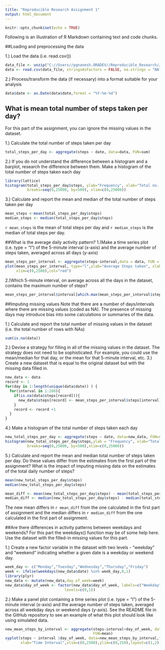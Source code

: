 ---
title: "Reproducible Research Assignment 1"
output: html_document
---

```{r setup, include=FALSE}
knitr::opts_chunk$set(echo = TRUE)
```


Following is an illustration of R Markdown containing text and code chunks.

##Loading and preprocessing the data

1.) Load the data (i.e. read.csv())
```{r}
data_file <- unzip("C://Users//pgnanesh.ORADEV//Reproducible_Research//activity.zip")
data <- read.csv(data_file, stringsAsFactors = FALSE, na.strings = "NA")
```

2.) Process/transform the data (if necessary) into a format suitable for your analysis
```{r}
data$date <- as.Date(data$date,format = "%Y-%m-%d")
```

## What is mean total number of steps taken per day?
For this part of the assignment, you can ignore the missing values in the dataset.


1.) Calculate the total number of steps taken per day
```{r}
total_steps_per_day <- aggregate(steps ~ date, data=data, FUN=sum)
```

2.) If you do not understand the difference between a histogram and a barplot, research the difference between them. Make a histogram of the total number of steps taken each day
```{r}
library(lattice)
histogram(total_steps_per_day$steps, ylab="Frequency", xlab="Total no. of steps per day",
          breaks=seq(0,25000, by=500), xlim=c(0,25000))
```

3.) Calculate and report the mean and median of the total number of steps taken per day
```{r}
mean_steps <-mean(total_steps_per_day$steps)
median_steps <- median(total_steps_per_day$steps)
```
`r mean_steps` is the mean of total steps per day and `r median_steps` is the median of total steps per day.

##What is the average daily activity pattern?
1.)Make a time series plot (i.e. type = "l") of the 5-minute interval (x-axis) and the average number of steps taken, averaged across all days (y-axis)
```{r}
mean_steps_per_interval <- aggregate(steps~interval,data = data, FUN = mean)
plot(mean_steps_per_interval, type="l",ylab="Average Steps taken", xlab="5-Minute Interval",
     xlim=c(0,2500),col="red")
```

2.)Which 5-minute interval, on average across all the days in the dataset, contains the maximum number of steps?
```{r}
mean_steps_per_interval$interval[which.max(mean_steps_per_interval$steps)]
```

##Imputing missing values
Note that there are a number of days/intervals where there are missing values (coded as NA). The presence of missing days may introduce bias into some calculations or summaries of the data.

1.) Calculate and report the total number of missing values in the dataset (i.e. the total number of rows with NAs)
```{r}
sum(is.na(data))
```
2.) Devise a strategy for filling in all of the missing values in the dataset. The strategy does not need to be sophisticated. For example, you could use the mean/median for that day, or the mean for that 5-minute interval, etc.
3.) Create a new dataset that is equal to the original dataset but with the missing data filled in.
```{r}
new_data <- data
record <- 1
for(day in 1:length(unique(data$date)) ) {
  for(interval in 1:288){
    if(is.na(data$steps[record])){
      new_data$steps[record] <- mean_steps_per_interval$steps[interval]
    }
    record <- record +1
  }
}
```

4.) Make a histogram of the total number of steps taken each day 
```{r}
new_total_steps_per_day <- aggregate(steps ~ date, data=new_data, FUN=sum)
histogram(new_total_steps_per_day$steps,ylab = "Frequency", xlab="Total steps per day",
          breaks=seq(0,25000, by=500),xlim=c(0,25000))
```

5.) Calculate and report the mean and median total number of steps taken per day. Do these values differ from the estimates from the first part of the assignment? What is the impact of imputing missing data on the estimates of the total daily number of steps?
```{r}
mean(new_total_steps_per_day$steps)
median(new_total_steps_per_day$steps)

mean_diff <- mean(new_total_steps_per_day$steps) - mean(total_steps_per_day$steps)
median_diff <- median(new_total_steps_per_day$steps) - median(total_steps_per_day$steps)
```

The new mean differs in `r mean_diff` from the one calculated in the first part of assignment and the median differs in `r median_diff` from the one calculated in the first part of assignment.

##Are there differences in activity patterns between weekdays and weekends?
For this part the weekdays() function may be of some help here. Use the dataset with the filled-in missing values for this part.

1.) Create a new factor variable in the dataset with two levels - "weekday" and "weekend"
indicating whether a given date is a weekday or weekend day.
```{r}
week_day <- c("Monday","Tuesday","Wednesday","Thursday","Friday")
week <- ifelse(weekdays(new_data$date) %in% week_day,0,1)
library(plyr)
new_data <- mutate(new_data,day_of_week=week)
new_data$day_of_week <- factor(new_data$day_of_week, labels=c("Weekday","Weekend"), 
                           levels=c(0,1))
```

2.) Make a panel plot containing a time series plot (i.e. type = "l") of the 5-minute interval (x-axis) and the average number of steps taken, averaged across all weekday days or weekend days (y-axis). See the README file in the GitHub repository to see an example of what this plot should look like using simulated data.
```{r}
new_mean_steps_by_interval <- aggregate(steps~interval+day_of_week, data=new_data,
                                        FUN=mean)
xyplot(steps ~ interval |day_of_week, data=new_mean_steps_by_interval,type="l",ylab="Number of steps",
       xlab="Time Interval",xlim=c(0,2500),ylim=c(0,250),layout=c(1,2))
```
